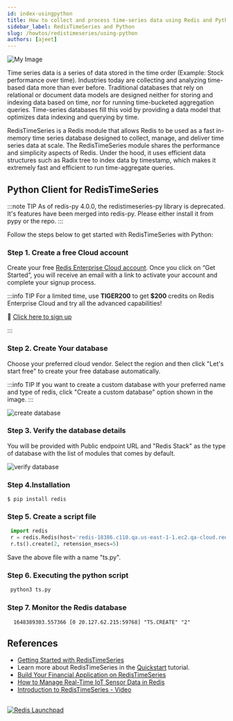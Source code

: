 ```yaml
---
id: index-usingpython
title: How to collect and process time-series data using Redis and Python
sidebar_label: RedisTimeSeries and Python
slug: /howtos/redistimeseries/using-python
authors: [ajeet]
---
```



<Authors frontMatter={frontMatter} />

![My Image](images/redistimeseries-python.png)

Time series data is a series of data stored in the time order (Example: Stock performance over time). Industries today are collecting and analyzing time-based data more than ever before. Traditional databases that rely on relational or document data models are designed neither for storing and indexing data based on time, nor for running time-bucketed aggregation queries. Time-series databases fill this void by providing a data model that optimizes data indexing and querying by time.

RedisTimeSeries is a Redis module that allows Redis to be used as a fast in-memory time series database designed to collect, manage, and deliver time series data at scale. The RedisTimeSeries module shares the performance and simplicity aspects of Redis. Under the hood, it uses efficient data structures such as Radix tree to index data by timestamp, which makes it extremely fast and efficient to run time-aggregate queries.

## Python Client for RedisTimeSeries

:::note TIP
As of redis-py 4.0.0, the redistimeseries-py library is deprecated. It's features have been merged into redis-py. Please either install it from pypy or the repo.
:::

Follow the steps below to get started with RedisTimeSeries with Python:

### Step 1. Create a free Cloud account

Create your free <a href="https://redis.com/try-free/" target="_blank" rel="noopener">Redis Enterprise Cloud account</a>. Once you click on “Get Started”, you will receive an email with a link to activate your account and complete your signup process.

:::info TIP
For a limited time, use **TIGER200** to get **$200** credits on Redis Enterprise Cloud and try all the advanced capabilities!

:tada: [Click here to sign up](https://redis.com/try-free)

:::

### Step 2. Create Your database

Choose your preferred cloud vendor. Select the region and then click "Let's start free" to create your free database automatically.

:::info TIP
If you want to create a custom database with your preferred name and type of redis,
click "Create a custom database" option shown in the image.
:::

![create database ](images/select_cloud_vendor.png)

### Step 3. Verify the database details

You will be provided with Public endpoint URL and "Redis Stack" as the type of database with the list of modules that comes by default.

![verify database](images/details_database.png)

### Step 4.Installation

```
$ pip install redis
```

### Step 5. Create a script file

```python
 import redis
 r = redis.Redis(host='redis-18386.c110.qa.us-east-1-1.ec2.qa-cloud.redislabs.com', port=<add port>, password=<add password>)
 r.ts().create(2, retension_msecs=5)
```

Save the above file with a name "ts.py".

### Step 6. Executing the python script

```bash
 python3 ts.py
```

### Step 7. Monitor the Redis database

```
  1648389303.557366 [0 20.127.62.215:59768] "TS.CREATE" "2"
```

## References

- [Getting Started with RedisTimeSeries](/howtos/redistimeseries/getting-started/)
- Learn more about RedisTimeSeries in the [Quickstart](https://oss.redis.com/redistimeseries/) tutorial.
- [Build Your Financial Application on RedisTimeSeries](https://redis.com/blog/build-your-financial-application-on-redistimeseries/)
- [How to Manage Real-Time IoT Sensor Data in Redis](https://redis.com/blog/how-to-manage-real-time-iot-sensor-data-in-redis/)
- [Introduction to RedisTimeSeries - Video](https://www.youtube.com/watch?v=rXynFOrrd-Q)

##

<div>
  <a
    href="https://launchpad.redis.com"
    target="_blank"
    rel="noopener"
    className="link">
    <img
      src="/img/launchpad.png"
      className="thumb"
      loading="lazy"
      alt="Redis Launchpad"
    />
  </a>
</div>
